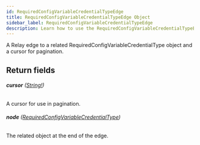 ```yaml
---
id: RequiredConfigVariableCredentialTypeEdge
title: RequiredConfigVariableCredentialTypeEdge Object
sidebar_label: RequiredConfigVariableCredentialTypeEdge
description: Learn how to use the RequiredConfigVariableCredentialTypeEdge Object for Builder's API.
---
```


A Relay edge to a related RequiredConfigVariableCredentialType object and a cursor for pagination.

## Return fields

###### <b>cursor</b> ([String!](/docs/composer/builder/api/schema/scalar/String.mdx))

A cursor for use in pagination.

###### <b>node</b> ([RequiredConfigVariableCredentialType](/docs/composer/builder/api/schema/object/RequiredConfigVariableCredentialType.mdx))

The related object at the end of the edge.
